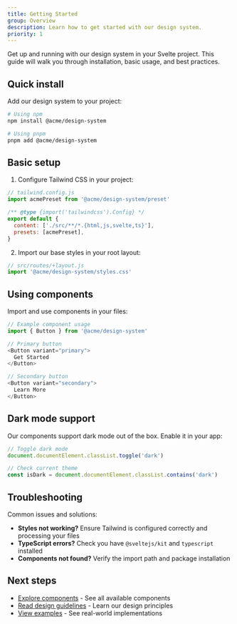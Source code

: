 ```yaml
---
title: Getting Started
group: Overview
description: Learn how to get started with our design system.
priority: 1
---
```


Get up and running with our design system in your Svelte project. This guide will walk you through installation, basic usage, and best practices.

## Quick install

Add our design system to your project:

```bash
# Using npm
npm install @acme/design-system

# Using pnpm
pnpm add @acme/design-system
```

## Basic setup

1. Configure Tailwind CSS in your project:

```js
// tailwind.config.js
import acmePreset from '@acme/design-system/preset'

/** @type {import('tailwindcss').Config} */
export default {
  content: ['./src/**/*.{html,js,svelte,ts}'],
  presets: [acmePreset],
}
```

2. Import our base styles in your root layout:

```js
// src/routes/+layout.js
import '@acme/design-system/styles.css'
```

## Using components

Import and use components in your files:

```js
// Example component usage
import { Button } from '@acme/design-system'

// Primary button
<Button variant="primary">
  Get Started
</Button>

// Secondary button
<Button variant="secondary">
  Learn More
</Button>
```

## Dark mode support

Our components support dark mode out of the box. Enable it in your app:

```js
// Toggle dark mode
document.documentElement.classList.toggle('dark')

// Check current theme
const isDark = document.documentElement.classList.contains('dark')
```

## Troubleshooting

Common issues and solutions:

- **Styles not working?** Ensure Tailwind is configured correctly and processing your files
- **TypeScript errors?** Check you have `@sveltejs/kit` and `typescript` installed
- **Components not found?** Verify the import path and package installation

## Next steps

- [Explore components](/components/button) - See all available components
- [Read design guidelines](/foundations/colors) - Learn our design principles
- [View examples](/examples) - See real-world implementations
